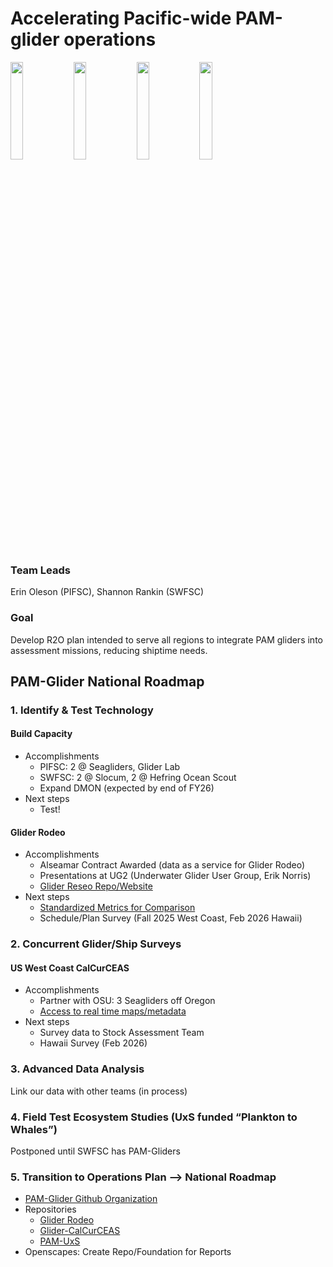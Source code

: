 # Accelerating Pacific-wide PAM-glider operations

![](/content/images/Priority_project_graphics/Glider/Glider.1.png){width=20%}![](/content/images/Priority_project_graphics/Glider/Glider.2.png){width=20%}![](/content/images/Priority_project_graphics/Glider/Glider.3.png){width=20%}![](/content/images/Priority_project_graphics/Glider/Glider.4.png){width=20%}

### Team Leads 
Erin Oleson (PIFSC), Shannon Rankin (SWFSC)

### Goal
Develop R2O plan intended to serve all regions to integrate PAM gliders into assessment missions, reducing shiptime needs.

## PAM-Glider National Roadmap


### 1. Identify & Test Technology

#### Build Capacity

* Accomplishments
  + PIFSC: 2 @ Seagliders, Glider Lab
  + SWFSC: 2 @ Slocum, 2 @ Hefring Ocean Scout
  + Expand DMON (expected by end of FY26)

* Next steps
  + Test!
  
#### Glider Rodeo

* Accomplishments
  + Alseamar Contract Awarded (data as a service for Glider Rodeo)
  + Presentations at UG2 (Underwater Glider User Group, Erik Norris)
  + [Glider Reseo Repo/Website](https://nmfs-pam-glider.github.io/GliderRodeo/)
  
* Next steps
  + [Standardized Metrics for Comparison](https://nmfs-pam-glider.github.io/GliderRodeo/content/contactUs.html)
  + Schedule/Plan Survey (Fall 2025 West Coast, Feb 2026 Hawaii)

### 2. Concurrent Glider/Ship Surveys

#### US West Coast CalCurCEAS

* Accomplishments
  + Partner with OSU: 3 Seagliders off Oregon
  + [Access to real time maps/metadata](https://noaaosu.seaglider.pub/)

* Next steps
  + Survey data to Stock Assessment Team
  + Hawaii Survey (Feb 2026)
  
### 3. Advanced Data Analysis
Link our data with other teams (in process)

### 4. Field Test Ecosystem Studies (UxS funded "Plankton to Whales")
Postponed until SWFSC has PAM-Gliders

### 5. Transition to Operations Plan --> National Roadmap
* [PAM-Glider Github Organization](https://github.com/NMFS-PAM-Glider)
* Repositories 
  + [Glider Rodeo](https://nmfs-ost.github.io/PAM-GliderRodeo/)
  + [Glider-CalCurCEAS](https://github.com/NMFS-PAM-Glider/glider-CalCurCEAS)
  + [PAM-UxS](https://nmfs-pam-glider.github.io/PAM-UxS/)
* Openscapes: Create Repo/Foundation for Reports
